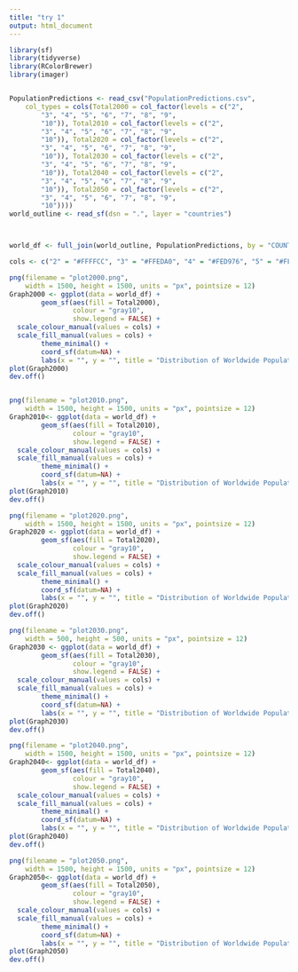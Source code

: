 ```yaml
---
title: "try 1"
output: html_document
---
```




```r
library(sf)
library(tidyverse)
library(RColorBrewer)
library(imager)


PopulationPredictions <- read_csv("PopulationPredictions.csv", 
    col_types = cols(Total2000 = col_factor(levels = c("2", 
        "3", "4", "5", "6", "7", "8", "9", 
        "10")), Total2010 = col_factor(levels = c("2", 
        "3", "4", "5", "6", "7", "8", "9", 
        "10")), Total2020 = col_factor(levels = c("2", 
        "3", "4", "5", "6", "7", "8", "9", 
        "10")), Total2030 = col_factor(levels = c("2", 
        "3", "4", "5", "6", "7", "8", "9", 
        "10")), Total2040 = col_factor(levels = c("2", 
        "3", "4", "5", "6", "7", "8", "9", 
        "10")), Total2050 = col_factor(levels = c("2", 
        "3", "4", "5", "6", "7", "8", "9", 
        "10"))))
world_outline <- read_sf(dsn = ".", layer = "countries")



world_df <- full_join(world_outline, PopulationPredictions, by = "COUNTRY")

cols <- c("2" = "#FFFFCC", "3" = "#FFEDA0", "4" = "#FED976", "5" = "#FEB24C", "6" = "#FD8D3C", "7" = "#FC4E2A", "8" = "#E31A1C", "9" = "#BD0026", "10" = "#800026")

png(filename = "plot2000.png",
    width = 1500, height = 1500, units = "px", pointsize = 12)
Graph2000 <- ggplot(data = world_df) + 
        geom_sf(aes(fill = Total2000), 
                colour = "gray10", 
                show.legend = FALSE) +
  scale_colour_manual(values = cols) +
  scale_fill_manual(values = cols) +
        theme_minimal() +
        coord_sf(datum=NA) +
        labs(x = "", y = "", title = "Distribution of Worldwide Population (Decile)")
plot(Graph2000)
dev.off()


png(filename = "plot2010.png",
    width = 1500, height = 1500, units = "px", pointsize = 12)
Graph2010<- ggplot(data = world_df) + 
        geom_sf(aes(fill = Total2010), 
                colour = "gray10", 
                show.legend = FALSE) +
  scale_colour_manual(values = cols) +
  scale_fill_manual(values = cols) +
        theme_minimal() +
        coord_sf(datum=NA) +
        labs(x = "", y = "", title = "Distribution of Worldwide Population (Decile)")
plot(Graph2010)
dev.off()

png(filename = "plot2020.png",
    width = 1500, height = 1500, units = "px", pointsize = 12)
Graph2020 <- ggplot(data = world_df) + 
        geom_sf(aes(fill = Total2020), 
                colour = "gray10", 
                show.legend = FALSE) +
  scale_colour_manual(values = cols) +
  scale_fill_manual(values = cols) +
        theme_minimal() +
        coord_sf(datum=NA) +
        labs(x = "", y = "", title = "Distribution of Worldwide Population (Decile)")
plot(Graph2020)
dev.off()

png(filename = "plot2030.png",
    width = 500, height = 500, units = "px", pointsize = 12)
Graph2030 <- ggplot(data = world_df) + 
        geom_sf(aes(fill = Total2030), 
                colour = "gray10", 
                show.legend = FALSE) +
  scale_colour_manual(values = cols) +
  scale_fill_manual(values = cols) +
        theme_minimal() +
        coord_sf(datum=NA) +
        labs(x = "", y = "", title = "Distribution of Worldwide Population (Decile)")
plot(Graph2030)
dev.off()

png(filename = "plot2040.png",
    width = 1500, height = 1500, units = "px", pointsize = 12)
Graph2040<- ggplot(data = world_df) + 
        geom_sf(aes(fill = Total2040), 
                colour = "gray10", 
                show.legend = FALSE) +
  scale_colour_manual(values = cols) +
  scale_fill_manual(values = cols) +
        theme_minimal() +
        coord_sf(datum=NA) +
        labs(x = "", y = "", title = "Distribution of Worldwide Population (Decile)")
plot(Graph2040)
dev.off()

png(filename = "plot2050.png",
    width = 1500, height = 1500, units = "px", pointsize = 12)
Graph2050<- ggplot(data = world_df) + 
        geom_sf(aes(fill = Total2050), 
                colour = "gray10", 
                show.legend = FALSE) +
  scale_colour_manual(values = cols) +
  scale_fill_manual(values = cols) +
        theme_minimal() +
        coord_sf(datum=NA) +
        labs(x = "", y = "", title = "Distribution of Worldwide Population (Decile)")
plot(Graph2050)
dev.off()




```

